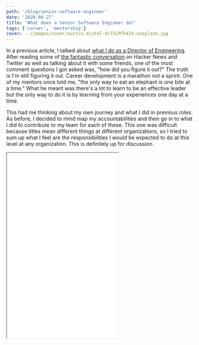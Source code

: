 ```yaml
---
path: '/blog/senior-software-engineer'
date: '2020-04-27'
title: 'What does a Senior Software Engineer do?'
tags: ['career', 'mentorship']
cover: ../images/cover/austin-distel-4r72LPFh4Ik-unsplash.jpg
---
```


In a previous article, I talked about [what I do as a Director of Engineering](/blog/director-of-engineering). After reading some of [the fantastic conversation](https://news.ycombinator.com/item?id=22876554) on Hacker News and Twitter as well as talking about it with some friends, one of the most comment questions I got asked was, "how did you figure it out?" The truth is I'm still figuring it out. Career development is a marathon not a sprint. One of my mentors once told me, "the only way to eat an elephant is one bite at a time." What he meant was there's a lot to learn to be an effective leader but the only way to do it is by learning from your experiences one day at a time.

This had me thinking about my own journey and what I did in previous roles. As before, I decided to mind map my accountabilities and then go in to what I did to contribute to my team for each of these. This one was difficult because titles mean different things at different organizations, so I tried to sum up what I feel are the responsibilities I would be expected to do at this level at any organization. This is definitely up for discussion.

<iframe src="/senior-software-engineer.html" className="w-full scale-75 sm:scale-50" height="500px" />

# Project

## Execution

This one is the most obvious accountability. Even as a senior on my team I was expected to produce code. What wasn't so obvious was how little time I would get to focus on my own outputs compared to my previous roles. I was suddenly expected to do so much more than just code - I had to review other's code, I was mentoring and pair programming with less experienced developers and I found myself in a lot more meetings.

The biggest lesson for me to learn was time management. I started planning my day the night before so that I could hit the ground running in the morning, and psychologically this helped me combat my imposter syndrome because it made me feel more prepared for the day.

## Architecture

As a senior developer I found myself not only responsible for taking a set of acceptance criteria and executing on them, but also for helping architect solutions. This could be as simple as leading grooming sessions or as complex as spending time writing comprehensive discovery and design documentation. Either way, the time spent improving the quality of life for my team increased significantly.

## Expertise

As you continue to grow, the expectations put on you tend to grow too. To me expertise doesn't mean knowing the answers, instead it's more about knowing the questions to ask, or sometimes just knowing how to search for the question.

I stopped feeling stressed out about this when I started accepting that I don't know everything, and that's absolutely ok. The most important contribution to your team at this level is confidence, because it's contagious. 

How did I balance my imposter syndrome with confidence? I realized that every problem has a solution. Changing my "I have no idea how we're going to do this 😨" mentality into "ok let's figure out how to do this 🤔" helped inspire trust and confidence in the people around me and that trust helped me stopped fearing failure.

## Ownership

Elevating myself out of my own contributions and focusing on being a good citizen to the people around me helped me start making better decisions. In programming there's endless ways to do something, but usually there's only a handful of ways to do it thats right for the situation.

One example I've seen of ownership in actions and how decisions can effect people in different ways came when a feature request was made that needed some sensitive data to be stored. A decision was made to store this data as an [environment variable](https://wiki.archlinux.org/index.php/Environment_variables) which from a developer perspective made sense. What was missed was the added complexity to testing in different environments, especially if the person testing doesn't have the skillset or access necessary to make the changes they need to on their own. Once this was identified, instead of passing the problem off to the QA team to solve, the developer decided to go back and re-architect the solution, understood the effects on their team mates and implemented a better solution.

## Reviews

A recurring theme as a senior was how much time I would put into focusing on the outputs of the rest of the team. Whereas less experienced developers would often focus on their own feature my code reviews provided valuable insights and context into impacts on the rest of the project or team. This helped catch bugs early and were always fantastic teaching and learning opportunities.

# People

## Mentorship

Mentorship at this level was both implicit and explicit. Spending time with other developers was great to raise the standards of the team and to get a pulse on what they need help with. People skills, emotional IQ, and empathy are essential for ever member of a successful team, but as a senior I also had to develop the ability to read a room, learn to listen and understand priorities. I had to use my experience to identify which skills and characteristics are necessary to be successful and guide less experienced developers through how to refine these skills. 

The implicit factor came in the fact that I had to always be aware that my actions are being observed by everyone around me. It's one thing to preach good behaviors, it's another to demonstrate them at every possible opportunity.

## Pair Programming

Pair programming is another factor that goes hand in hand with mentorship. It's an opportunity for everyone involved to learn and contribute. The time I spent pairing with others to white board, solve or execute problems went up significantly when I took on more senior responsibilities. 

Building this skill helped me a lot because it forced me to think and explain every decision I made. I went and looked up standard design patterns and best practices so that I could explain what I'm doing as concisely as possible. I knew most of the theory already, but by putting formal names and explanations to them it helped me dig deeper and understand the "why" as well as the "what" for a lot of these concepts.

## Experience

I would argue that experience is the most important part of being successful as a software developer. Once you've "been there and done that", it's much easier to approach a problem objectively and take educated guesses about what will work and what won't. There's one important lesson here though. It gets really easy to start bulldozing your opinions on to others, but thats very rarely how it works. People don't like being told what to do, and they definitely don't like being surrounded by know it alls. I found that by bringing my idea to the table, supporting it with context and being willing to compromise was the best way to create a healthy team culture. Sometimes I just had to let people touch the wet paint before they figured it out themselves.

## Onboarding

A good onboarding process ensures every member of your team gets it, wants it and can do it. Although theres a lot of shared responsibility, my job as a senior engineer was to make sure every developer understood the technology that fell under my domain. I had to make sure that everyone understood the tech and design choices, felt inspired and understood what they can contribute and were able to do it.

# Process

## Management

Developers do their best work when they’re inspired and empowered. This starts with setting up the right processes that enable them to focus on getting things done. As a senior developer I was always thinking about what the best way to do things is, and challenging us to see if there are better ways out there. It was always about finding a balance between "if it's not broken don't fix it", and not getting comfortable with where we are. Teams are dynamic. Things are always changing and processes need to keep up.

## Standards setting

Becoming a senior developer is a major milestone for every developer. To make it to this level you've likely been practicing and perfecting your skills for years. But this is just an other step in the journey, not the end goal. Everyone that hasn't reached this level yet is watching you and trying to figure out what makes you different from them. It's really hard, especially when you haven't been doing it for long to see past your own accountabilities so theres usually not that many points of reference. I had to learn to demonstrate competencies beyond just technical acumen and set a good example for those around me.

There's a lot of different interpretations about what makes someone a senior. For some it's all about experience, for others it's about career length. For me personally, it's about elevating yourself to think outside of your own contributions. Moving up the org chart is a chance to influence more people and that responsibility should be used to improve the overall quality of the team.

As a manager I now understand that it's not the best contributors that tend to get elevated, its the ones that help those around them to also be better contributors. By doing this I've managed to combat the effects of the [Peter Principal](https://www.investopedia.com/terms/p/peter-principle.asp) on my team and increase the accountabilities for those that are truly able to be successful with them.